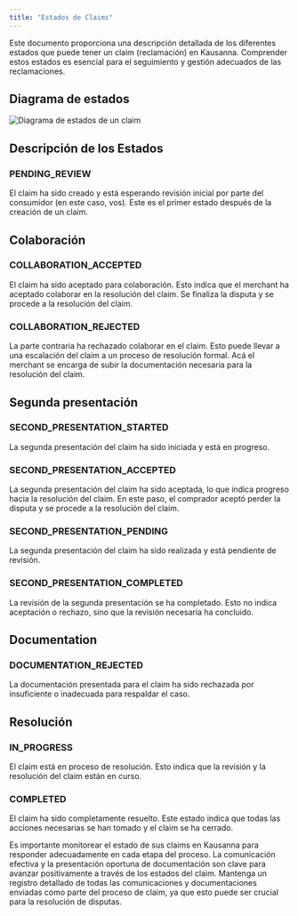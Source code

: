 ```yaml
---
title: "Estados de Claims"
---
```


Este documento proporciona una descripción detallada de los diferentes estados que puede tener un claim (reclamación) en Kausanna. Comprender estos estados es esencial para el seguimiento y gestión adecuados de las reclamaciones.

## Diagrama de estados

<img src="../assets/state-diagram-claim.png" alt="Diagrama de estados de un claim" />

## Descripción de los Estados

### PENDING_REVIEW

El claim ha sido creado y está esperando revisión inicial por parte del consumidor (en este caso, vos). Este es el primer estado después de la creación de un claim.

## Colaboración

### COLLABORATION_ACCEPTED

El claim ha sido aceptado para colaboración. Esto indica que el merchant ha aceptado colaborar en la resolución del claim.
Se finaliza la disputa y se procede a la resolución del claim.

### COLLABORATION_REJECTED

La parte contraria ha rechazado colaborar en el claim. Esto puede llevar a una escalación del claim a un proceso de resolución formal.
Acá el merchant se encarga de subir la documentación necesaria para la resolución del claim.

## Segunda presentación

### SECOND_PRESENTATION_STARTED

La segunda presentación del claim ha sido iniciada y está en progreso.

### SECOND_PRESENTATION_ACCEPTED

La segunda presentación del claim ha sido aceptada, lo que indica progreso hacia la resolución del claim.
En este paso, el comprador aceptó perder la disputa y se procede a la resolución del claim.

### SECOND_PRESENTATION_PENDING

La segunda presentación del claim ha sido realizada y está pendiente de revisión.

### SECOND_PRESENTATION_COMPLETED

La revisión de la segunda presentación se ha completado. Esto no indica aceptación o rechazo, sino que la revisión necesaria ha concluido.

## Documentation

### DOCUMENTATION_REJECTED

La documentación presentada para el claim ha sido rechazada por insuficiente o inadecuada para respaldar el caso.

## Resolución

### IN_PROGRESS

El claim está en proceso de resolución. Esto indica que la revisión y la resolución del claim están en curso.

### COMPLETED

El claim ha sido completamente resuelto. Este estado indica que todas las acciones necesarias se han tomado y el claim se ha cerrado.

<Info>
  Es importante monitorear el estado de sus claims en Kausanna para responder adecuadamente en cada
  etapa del proceso.
</Info>

<Tip>
  La comunicación efectiva y la presentación oportuna de documentación son clave para avanzar
  positivamente a través de los estados del claim.
</Tip>

<Warning>
  Mantenga un registro detallado de todas las comunicaciones y documentaciones enviadas como parte
  del proceso de claim, ya que esto puede ser crucial para la resolución de disputas.
</Warning>
